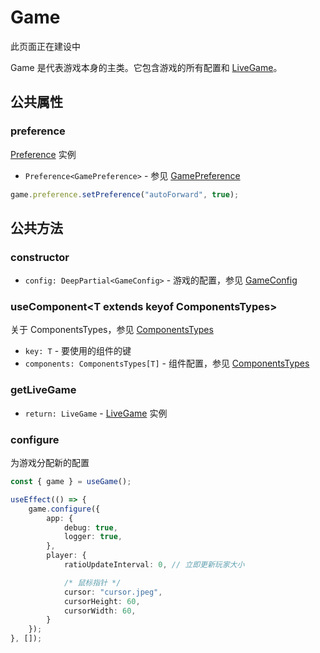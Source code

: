 
# Game

<Callout type="warning" emoji="⚠️">
    此页面正在建设中
</Callout>

Game 是代表游戏本身的主类。它包含游戏的所有配置和 [LiveGame](./live-game)。

## 公共属性

### preference

[Preference](./preference/preference) 实例

- `Preference<GamePreference>` - 参见 [GamePreference](../types/GamePreference)

```typescript
game.preference.setPreference("autoForward", true);
```

## 公共方法

### constructor

- `config: DeepPartial<GameConfig>` - 游戏的配置，参见 [GameConfig](../types/GameConfig)

### useComponent\<T extends keyof ComponentsTypes\>

关于 ComponentsTypes，参见 [ComponentsTypes](../types/ComponentsTypes)

- `key: T` - 要使用的组件的键
- `components: ComponentsTypes[T]` - 组件配置，参见 [ComponentsTypes](../types/ComponentsTypes)

### getLiveGame

- `return: LiveGame` - [LiveGame](./live-game) 实例

### configure

为游戏分配新的配置

```typescript
const { game } = useGame();

useEffect(() => {
    game.configure({
        app: {
            debug: true,
            logger: true,
        },
        player: {
            ratioUpdateInterval: 0, // 立即更新玩家大小

            /* 鼠标指针 */
            cursor: "cursor.jpeg",
            cursorHeight: 60,
            cursorWidth: 60,
        }
    });
}, []);